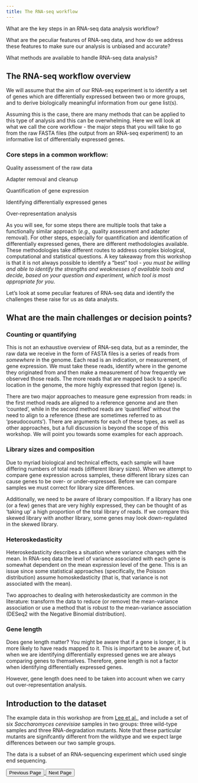 ```yaml
---
title: The RNA-seq workflow
---
```


What are the key steps in an RNA-seq data analysis workflow? 

What are the peculiar features of RNA-seq data, and how do we address these features to make sure our analysis is unbiased and accurate? 

What methods are available to handle RNA-seq data analysis?



## The RNA-seq workflow overview

We will assume that the aim of our RNA-seq experiment is to identify a set of genes which are differentially expressed between two or more groups, and to derive biologically meaningful information from our gene list(s). 

Assuming this is the case, there are many methods that can be applied to this type of analysis and this can be overwhelming. Here we will look at what we call the core workflow - the major steps that you will take to go from the raw FASTA files (the output from an RNA-seq experiment) to an informative list of differentially expressed genes. 

### Core steps in a common workflow:
Quality assessment of the raw data

Adapter removal and cleanup

Quantification of gene expression

Identifying differentially expressed genes

Over-representation analysis


As you will see, for some steps there are multiple tools that take a functionally similar approach (*e.g.,* quality assessment and adapter removal). For other steps, especially for quantification and identification of differentially expressed genes, there are different methodologies available. These methodologies take different routes to address complex biological, computational and statistical questions. A key takeaway from this workshop is that it is not always possible to identify a "best" tool - *you must be willing and able to identify the strengths and weaknesses of available tools and decide, based on your question and experiment, which tool is most appropriate for you*. 

Let's look at some peculiar features of RNA-seq data and identify the challenges these raise for us as data analysts. 

## What are the main challenges or decision points?

### Counting or quantifying

This is not an exhaustive overview of RNA-seq data, but as a reminder, the raw data we receive in the form of FASTA files is a series of reads from *somewhere* in the genome. Each read is an indication, or measurement, of gene expression. We must take these reads, identify where in the genome they originated from and then make a measurement of how frequently we observed those reads. The more reads that are mapped back to a specific location in the genome, the more highly expressed that region (gene) is. 

There are two major approaches to measure gene expression from reads: in the first method reads are aligned to a reference genome and are then 'counted', while in the second method reads are 'quantified' without the need to align to a reference (these are sometimes referred to as 'pseudocounts'). There are arguments for each of these types, as well as other approaches, but a full discussion is beyond the scope of this workshop. We will point you towards some examples for each approach. 

### Library sizes and composition

Due to myriad biological and technical effects, each sample will have differing numbers of total reads (different library sizes). When we attempt to compare gene expression across samples, these different library sizes can cause genes to be over- or under-expressed. Before we can compare samples we must correct for library size differences. 

Additionally, we need to be aware of library composition. If a library has one (or a few) genes that are very highly expressed, they can be thought of as 'taking up' a high proportion of the total library of reads. If we compare this skewed library with another library, some genes may look down-regulated in the skewed library. 

### Heteroskedasticity

Heteroskedasticity describes a situation where variance changes with the mean. In RNA-seq data the level of variance associated with each gene is somewhat dependent on the mean expression level of the gene. This is an issue since some statistical approaches (specifically, the Poisson distribution) assume homoskedasticity (that is, that variance is not associated with the mean). 

Two approaches to dealing with heteroskedasticity are common in the literature: transform the data to reduce (or remove) the mean-variance association or use a method that is robust to the mean-variance association (DESeq2 with the Negative Binomial distribution). 


### Gene length

Does gene length matter? You might be aware that if a gene is longer, it is more likely to have reads mapped to it. This is important to be aware of, but when we are identifying differentially expressed genes we are always comparing genes to themselves. Therefore, gene length is not a factor when identifying differentially expressed genes. 

However, gene length does need to be taken into account when we carry out over-representation analysis.


## Introduction to the dataset

The example data in this workshop are from [Lee et al.,](https://journals.plos.org/plosgenetics/article?id=10.1371/journal.pgen.1000299) and include a set of six *Saccharomyces cerevisiae* samples in two groups: three wild-type samples and three RNA-degradation mutants. Note that these particular mutants are signifcantly different from the wildtype and we expect large differences between our two sample groups. 

The data is a subset of an RNA-sequencing experiment which used single end sequencing. 

<footer class="navigation-buttons">
  <a href="index.qmd">
    <button class="nav-button prev-button">Previous Page</button>
  </a>
  <a href="episode_2.qmd">
    <button class="nav-button next-button">Next Page</button>
  </a>
</footer>

